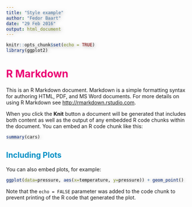 ```yaml
---
title: "Style example"
author: "Fedor Baart"
date: "29 Feb 2016"
output: html_document
---
```


<link rel="stylesheet" type="text/css" href="http://fonts.googleapis.com/css?family=Open+Sans" />

<style>
// Deltares colors: #008fc5, #92b6c7, #a09e8d 
body {
  font-family: Open Sans;
}

h2,h3,h4,h5,h6 {
  color: #008fc5;
}
h1 {
  color: #eb0073;

}
.author {
  font-weight: bold;
}
pre,img {
 background-color: #92b6c7;
 -webkit-filter: drop-shadow(2px 2px 5px rgba(0,0,0,.5)) ;
 filter: drop-shadow(2px 2px 5px rgba(0,0,0,.5)) sepia(5%);
}
pre .identifier {
 color: white;
}
pre .paren {
 color: #ddd;
}
</style>


```r
knitr::opts_chunk$set(echo = TRUE)
library(ggplot2)
```

# R Markdown

This is an R Markdown document. Markdown is a simple formatting syntax for authoring HTML, PDF, and MS Word documents. For more details on using R Markdown see <http://rmarkdown.rstudio.com>.

When you click the **Knit** button a document will be generated that includes both content as well as the output of any embedded R code chunks within the document. You can embed an R code chunk like this:

```r
summary(cars)
```

## Including Plots

You can also embed plots, for example:

```r
ggplot(data=pressure, aes(x=temperature, y=pressure)) + geom_point()
```

Note that the `echo = FALSE` parameter was added to the code chunk to prevent printing of the R code that generated the plot.
